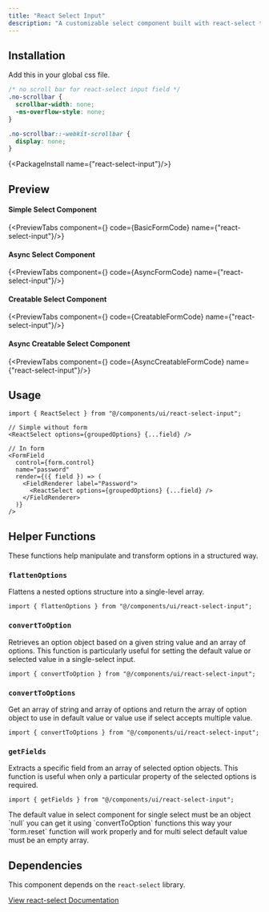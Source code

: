 ```yaml
---
title: "React Select Input"
description: "A customizable select component built with react-select that integrates seamlessly with shadcn/ui, supporting multi-select, form validation, and dynamic option creation."
---
```



## Installation

Add this in your global css file.

```css
/* no scroll bar for react-select input field */
.no-scrollbar {
  scrollbar-width: none;
  -ms-overflow-style: none;
}

.no-scrollbar::-webkit-scrollbar {
  display: none;
}
```

{<PackageInstall name={"react-select-input"}/>}

## Preview

#### Simple Select Component

{<PreviewTabs component={<BasicForm />} code={BasicFormCode} name={"react-select-input"}/>}

#### Async Select Component

{<PreviewTabs component={<AsyncForm />} code={AsyncFormCode} name={"react-select-input"}/>}

#### Creatable Select Component

{<PreviewTabs component={<CreatableForm />} code={CreatableFormCode} name={"react-select-input"}/>}

#### Async Creatable Select Component

{<PreviewTabs component={<AsyncCreatableForm />} code={AsyncCreatableFormCode} name={"react-select-input"}/>}

## Usage

```tsx
import { ReactSelect } from "@/components/ui/react-select-input";
```

```tsx
// Simple without form
<ReactSelect options={groupedOptions} {...field} />
```

```tsx
// In form
<FormField
  control={form.control}
  name="password"
  render={({ field }) => (
    <FieldRenderer label="Password">
      <ReactSelect options={groupedOptions} {...field} />
    </FieldRenderer>
  )}
/>
```

## Helper Functions

These functions help manipulate and transform options in a structured way.

### `flattenOptions`

Flattens a nested options structure into a single-level array.

```tsx
import { flattenOptions } from "@/components/ui/react-select-input";
```

### `convertToOption`

Retrieves an option object based on a given string value and an array of options. This function is particularly useful for setting the default value or selected value in a single-select input.

```tsx
import { convertToOption } from "@/components/ui/react-select-input";
```

### `convertToOptions`

Get an array of string and array of options and return the array of option object to use in default value or value use if select accepts multiple value.

```tsx
import { convertToOptions } from "@/components/ui/react-select-input";
```

### `getFields`

Extracts a specific field from an array of selected option objects. This function is useful when only a particular property of the selected options is required.

```tsx
import { getFields } from "@/components/ui/react-select-input";
```

<Callout title="Usage Restriction">
  The default value in select component for single select must be an object
  `null` you can get it using `convertToOption` functions this way your
  `form.reset` function will work properly and for multi select default value
  must be an empty array.
</Callout>

## Dependencies

This component depends on the `react-select` library.

[View react-select Documentation](https://react-select.com/home)
